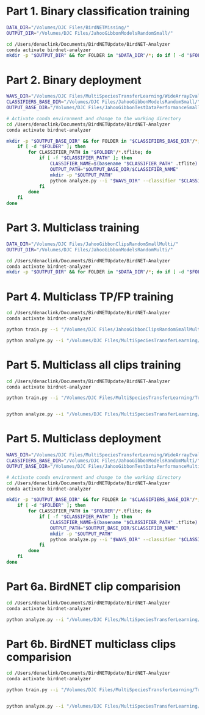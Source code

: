 # Part 1. Binary classification training
```zsh
DATA_DIR="/Volumes/DJC Files/BirdNETMissing/"
OUTPUT_DIR="/Volumes/DJC Files/JahooGibbonModelsRandomSmall/"

cd /Users/denaclink/Documents/BirdNETUpdate/BirdNET-Analyzer
conda activate birdnet-analyzer
mkdir -p "$OUTPUT_DIR" && for FOLDER in "$DATA_DIR"/*; do if [ -d "$FOLDER" ]; then FOLDER_NAME=$(basename "$FOLDER"); INPUT_PATH="$FOLDER"; OUTPUT_PATH="$OUTPUT_DIR/${FOLDER_NAME}/${FOLDER_NAME}.tflite"; python train.py --i "$INPUT_PATH" --o "$OUTPUT_PATH" --fmin 500 --fmax 3000 && echo "Processed: $FOLDER_NAME"; fi; done

```

# Part 2. Binary deployment
```zsh

WAVS_DIR="/Volumes/DJC Files/MultiSpeciesTransferLearning/WideArrayEvaluation/Jahoo/SoundFiles/"
CLASSIFIERS_BASE_DIR="/Volumes/DJC Files/JahooGibbonModelsRandomSmall/"
OUTPUT_BASE_DIR="/Volumes/DJC Files/JahooGibbonTestDataPerformanceSmall/" 

# Activate conda environment and change to the working directory
cd /Users/denaclink/Documents/BirdNETUpdate/BirdNET-Analyzer
conda activate birdnet-analyzer

mkdir -p "$OUTPUT_BASE_DIR" && for FOLDER in "$CLASSIFIERS_BASE_DIR"/*; do 
    if [ -d "$FOLDER" ]; then 
        for CLASSIFIER_PATH in "$FOLDER"/*.tflite; do 
            if [ -f "$CLASSIFIER_PATH" ]; then 
                CLASSIFIER_NAME=$(basename "$CLASSIFIER_PATH" .tflite)
                OUTPUT_PATH="$OUTPUT_BASE_DIR/$CLASSIFIER_NAME"
                mkdir -p "$OUTPUT_PATH"
                python analyze.py --i "$WAVS_DIR" --classifier "$CLASSIFIER_PATH" --o "$OUTPUT_PATH" --fmin 500 --fmax 3000 && echo "Processed with classifier: $CLASSIFIER_NAME"
            fi
        done
    fi 
done

```

# Part 3. Multiclass training
```zsh
DATA_DIR="/Volumes/DJC Files/JahooGibbonClipsRandomSmallMulti/"
OUTPUT_DIR="/Volumes/DJC Files/JahooGibbonModelsRandomMulti/"

cd /Users/denaclink/Documents/BirdNETUpdate/BirdNET-Analyzer
conda activate birdnet-analyzer
mkdir -p "$OUTPUT_DIR" && for FOLDER in "$DATA_DIR"/*; do if [ -d "$FOLDER" ]; then FOLDER_NAME=$(basename "$FOLDER"); INPUT_PATH="$FOLDER"; OUTPUT_PATH="$OUTPUT_DIR/${FOLDER_NAME}/${FOLDER_NAME}.tflite"; python train.py --i "$INPUT_PATH" --o "$OUTPUT_PATH" --fmin 500 --fmax 3000 && echo "Processed: $FOLDER_NAME"; fi; done

```

# Part 4. Multiclass TP/FP training
```zsh
cd /Users/denaclink/Documents/BirdNETUpdate/BirdNET-Analyzer
conda activate birdnet-analyzer

python train.py --i "/Volumes/DJC Files/JahooGibbonClipsRandomSmallMulti/1085samples_1" --o "/Volumes/DJC Files/JahooGibbonModelsRandomMulti/1085samples_1/1085samples_1.tflite" --fmin 500 --fmax 3000

python analyze.py --i "/Volumes/DJC Files/MultiSpeciesTransferLearning/WideArrayEvaluation/Jahoo/SoundFiles/" --classifier "/Volumes/DJC Files/JahooGibbonModelsRandomMulti/1085samples_1/1085samples_1.tflite" --o "/Volumes/DJC Files/JahooGibbonTestDataPerformanceMulti/1085samples_1/" --fmin 500 --fmax 3000

```

# Part 5. Multiclass all clips training
```zsh
cd /Users/denaclink/Documents/BirdNETUpdate/BirdNET-Analyzer
conda activate birdnet-analyzer

python train.py --i "/Volumes/DJC Files/MultiSpeciesTransferLearning/TrainingDataWavs/CombinedClipsBirdNET/" --o "/Volumes/DJC Files/JahooGibbonModelsRandomMulti/213samples_1/AddDanumsamples_1_JahooGibbon_Classifier_comparison.tflite" --fmin 500 --fmax 3000


python analyze.py --i "/Volumes/DJC Files/MultiSpeciesTransferLearning/WideArrayEvaluation/Jahoo/ImagesIgnoreWindowsWavs/" --classifier "/Volumes/DJC Files/JahooGibbonModelsRandomMulti/213samples_1/AddDanumsamples_1_JahooGibbon_Classifier_comparison.tflite"  --o "/Volumes/DJC Files/JahooGibbonTestDataPerformanceMulti/213samples_1" --fmin 500 --fmax 3000

```

# Part 5. Multiclass deployment
```zsh

WAVS_DIR="/Volumes/DJC Files/MultiSpeciesTransferLearning/WideArrayEvaluation/Jahoo/SoundFiles/"
CLASSIFIERS_BASE_DIR="/Volumes/DJC Files/JahooGibbonModelsRandomMulti/"
OUTPUT_BASE_DIR="/Volumes/DJC Files/JahooGibbonTestDataPerformanceMulti/" 

# Activate conda environment and change to the working directory
cd /Users/denaclink/Documents/BirdNETUpdate/BirdNET-Analyzer
conda activate birdnet-analyzer

mkdir -p "$OUTPUT_BASE_DIR" && for FOLDER in "$CLASSIFIERS_BASE_DIR"/*; do 
    if [ -d "$FOLDER" ]; then 
        for CLASSIFIER_PATH in "$FOLDER"/*.tflite; do 
            if [ -f "$CLASSIFIER_PATH" ]; then 
                CLASSIFIER_NAME=$(basename "$CLASSIFIER_PATH" .tflite)
                OUTPUT_PATH="$OUTPUT_BASE_DIR/$CLASSIFIER_NAME"
                mkdir -p "$OUTPUT_PATH"
                python analyze.py --i "$WAVS_DIR" --classifier "$CLASSIFIER_PATH" --o "$OUTPUT_PATH" --fmin 500 --fmax 3000 && echo "Processed with classifier: $CLASSIFIER_NAME"
            fi
        done
    fi 
done

```

# Part 6a. BirdNET clip comparision
```zsh
cd /Users/denaclink/Documents/BirdNETUpdate/BirdNET-Analyzer
conda activate birdnet-analyzer

python analyze.py --i "/Volumes/DJC Files/MultiSpeciesTransferLearning/WideArrayEvaluation/Jahoo/ImagesIgnoreWindowsWavs/" --classifier "/Volumes/DJC Files/JahooGibbonModelsRandom/213samples_1/213samples_1_JahooGibbon_Classifier_comparison.tflite" --o "/Volumes/DJC Files/MultiSpeciesTransferLearning/WideArrayEvaluation/Jahoo/BirdNETComparisonIgnoreWindows" --fmin 500 --fmax 3000

```


# Part 6b. BirdNET multiclass clips comparision
```zsh
cd /Users/denaclink/Documents/BirdNETUpdate/BirdNET-Analyzer
conda activate birdnet-analyzer

python train.py --i "/Volumes/DJC Files/MultiSpeciesTransferLearning/TrainingDataWavs/CombinedClips/train" --o "/Volumes/DJC Files/JahooGibbonModelsRandom/AddDanum_samples_1/AddDanumsamples_1_JahooGibbon_Classifier_comparison.tflite" --fmin 500 --fmax 3000


python analyze.py --i "/Volumes/DJC Files/MultiSpeciesTransferLearning/WideArrayEvaluation/Jahoo/ImagesIgnoreWindowsWavs/" --classifier "/Volumes/DJC Files/JahooGibbonModelsRandom/AddDanum_samples_1/AddDanumsamples_1_JahooGibbon_Classifier_comparison.tflite" --o "/Volumes/DJC Files/MultiSpeciesTransferLearning/WideArrayEvaluation/Jahoo/BirdNETComparisonAddDanum" --fmin 500 --fmax 3000

```





